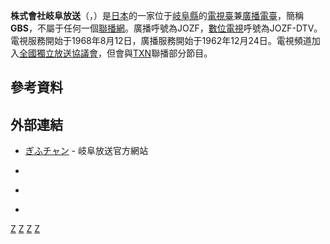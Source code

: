 {{Infobox company 
| name = 株式會社岐阜放送
| name_en = Gifu Broadcasting System, Inc.
| logo = Gbs logo.svg
| logo_size =
| logo_caption = 
| image = Gifu Broadcasting System in Gifu City Tower 43.jpg
| image_size = 
| image_caption = 岐阜放送總部位於{{link-ja|岐阜City Tower43|岐阜シティ・タワー43}}內
| type = [[股份公司|股份公司]]
| trading_name = GBS、{{lang|ja|ぎふチャン}}
| native_name = 株式会社岐阜放送
| native_name_lang = ja
| traded_as = 
| local_code_name = JP
| local_code = 	5200001001443
| abbreviated_name = 
| foundation   = 1962年9月7日
| location     = {{JPN}} 〒500-8588<br />[[岐阜縣|岐阜縣]][[岐阜市|岐阜市]]橋本町2丁目52番地<br />岐阜City Tower43 4層<ref name="gaiyo">{{cite web|url=http://www.zf-web.com/company/overview/|script-title=ja:会社概要|accessdate=2020-08-22|publisher={{lang|ja|岐阜放送}}|language=ja|deadurl=no|archive-date=2020-08-17|archive-url=https://web.archive.org/web/20200817170721/https://zf-web.com/company/overview/}}</ref>
| zip_code     = 
| telephone_no = +81 58-264-1181
| founder = 
| key_people   = 代表取締役[[總經理|社長]]：山本耕
| industry = 基於放送法的廣播電視業
| products = 
| assets = 33億8,628萬[[日圓|日圓]]（2019年3月底止）<ref name="nenkan">{{cite book |author={{lang|ja|日本民間放送連盟}}|script-title=ja:『日本民間放送年鑑 2015』 |year=2015 |publisher={{lang|ja|コーケン出版}} |location=東京都 |isbn=978-4-9908090-4-1}}{{ja}}</ref>{{rp|372}}
| equity = 27億9,331萬[[日圓|日圓]]（2019年3月底止）<ref name="nenkan"></ref>{{rp|372}}
| capital  = 30億[[日圓|日圓]]（2020年3月底止）<ref name="gaiyo"></ref>
| revenue  = 23億7,476萬[[日圓|日圓]]（2019年3月底止）<ref name="nenkan"></ref>{{rp|372}}
| operating_income   =
| net_income         = 5,167萬[[日圓|日圓]]（2019年3月底止）<ref name="nenkan"></ref>{{rp|372}}
| market_value       =
| num_employees      = 50人<ref name="nenkan"></ref>{{rp|372}}
| P/E ratio          =
| earnings per share =
| Net asset value    =
| accounting_period  = 每年3月31日
| major_shareholder = {{link-ja|岐阜新聞|岐阜新聞}}社（48%）<br />岐阜縣政府（17%）<ref>{{cite web|url=https://www.tele.soumu.go.jp/j/sys/media/index/chizyou.htm|script-title=ja:地上系放送事業者|accessdate=2020-08-19|publisher={{lang|ja|総務省}}|language=ja|deadurl=no|archive-date=2020-04-21|archive-url=https://web.archive.org/web/20200421232126/https://www.tele.soumu.go.jp/j/sys/media/index/chizyou.htm}}</ref>
| homepage = {{url|http://www.zf-web.com/}}
| footnotes = 
| width = 325px
}}
{{廣播電台
| 電臺名稱         = 岐阜放送<br/>{{lang|ja|岐阜放送}}<br/>JOZF
| 英文名稱         = 
| 電臺圖片檔案     = 
| 電臺圖片尺寸     = 
| 電臺圖片名稱     = 
| 所屬國家         = {{JPN}}
| 總部所在         = 〒500-8588<br />[[岐阜縣|岐阜縣]][[岐阜市|岐阜市]]橋本町2丁目52番地<br />岐阜City Tower43 4層
| 播放地區         = [[岐阜縣|岐阜縣]]
| 開播日期         = 1962年12月24日
| 停播日期         = 
| 電臺口號         = 
| 主要语言         = [[日語|日語]]
| 擁有者           = 株式會社岐阜放送
| 持股者           = 
| 前電臺名稱       = 
| 被取代名稱       = 
| 集團同類頻道     = 
| 重播服務頻道     = 
| 電臺官方網站     = http://www.zf-web.com/radio/
}}
{{頻道資訊
| 頻道名稱 = 岐阜放送<br/>{{lang|ja|岐阜放送}}<br/>JOZF-DTV
| 頻道圖片檔案 =  <!--上方已有，此略-->
| 頻道圖片尺寸 = 
| 頻道圖片名稱 = 
| 所屬國家 = {{JPN}}
| 總部所在 = {{JPN}} 〒500-8588<br />[[岐阜縣|岐阜縣]][[岐阜市|岐阜市]]橋本町2丁目52番地<br />岐阜City Tower43 4層
| 播放地區 = [[岐阜縣|岐阜縣]]
| 開播日期 = 1968年8月12日
| 停播日期 = 
| 頻道類別 = 數位電視
| 視頻格式 = '''數位電視'''<br/>識別訊號：JOZF-DTV
| 收視率 = 
| 收視率調查時間 = 
| 收視率資料來源 = 
| 頻道口號 = 
| 擁有者 = 株式會社岐阜放送
| 持股者 = 
| 前頻道名稱 = 
| 被取代名稱 = 
| 集團其他頻道 = 
| 重播服務頻道 = 
| 頻道官方網站 = http://www.zf-web.com/tv/
| 備註 =
| 無線電視供應商01 = 觀眾自行接收（數位電視）
| 無線電視頻道數01 = 30頻道（岐阜）<br/>遙控器代表數字：8
|}}

'''株式會社岐阜放送'''（{{jpn|j=株式会社岐阜放送|hg=ぎふほうそう|rm=Gifu Hōsō|f=y}}，{{lang-en|Gifu Broadcasting System, Inc.}}）是[[日本|日本]]的一家位于[[岐阜縣|岐阜縣]]的[[電視臺|電視臺]]兼[[廣播電臺|廣播電臺]]，簡稱'''GBS'''，不屬于任何一個[[聯播網|聯播網]]。廣播呼號為JOZF，[[數位電視|數位電視]]呼號為JOZF-DTV。電視服務開始于1968年8月12日，廣播服務開始于1962年12月24日。電視頻道加入[[全國獨立放送協議會|全國獨立放送協議會]]，但會與[[東京電視網|TXN]]聯播部分節目。

==參考資料==
{{reflist}}

==外部連結==
{{Commonscat}}
* [https://www.zf-web.com/ ぎふチャン] {{Wayback|url=https://www.zf-web.com/ |date=20220217090852 }} - 岐阜放送官方網站{{ja icon}}
* {{Facebook|gifuchan.official}} {{ja icon}}
* {{Twitter|gifuchan|岐阜放送}} {{ja icon}}
* {{YouTube|c=UCpNa9Nyxza1BrF0hUWTuj1Q|岐阜放送官方}}

{{全國獨立放送協議會}}
{{Tv-tokai}}

[[Category:日本的電視台|Z]]
[[Category:日本电台|Z]]
[[Category:全國獨立放送協議會|Z]]
[[Category:1962年成立的電視台或電視頻道|Z]]